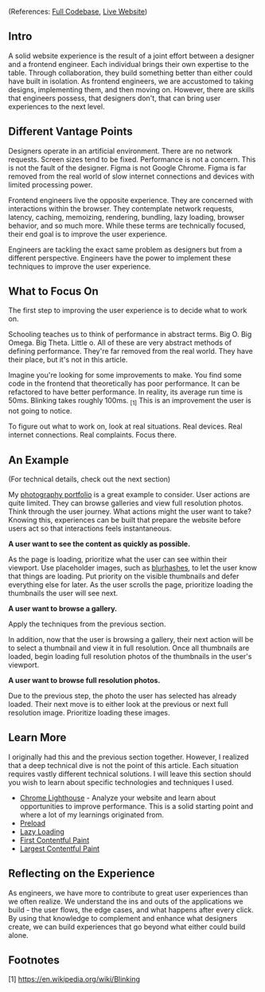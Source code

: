 (References: [Full Codebase](https://github.com/travisBumgarner/photo20), [Live Website](http://travisbumgarner.photography/))

## Intro

A solid website experience is the result of a joint effort between a designer and a frontend engineer. Each individual brings their own expertise to the table. Through collaboration, they build something better than either could have built in isolation. As frontend engineers, we are accustomed to taking designs, implementing them, and then moving on. However, there are skills that engineers possess, that designers don't, that can bring user experiences to the next level.

## Different Vantage Points

Designers operate in an artificial environment. There are no network requests. Screen sizes tend to be fixed. Performance is not a concern. This is not the fault of the designer. Figma is not Google Chrome. Figma is far removed from the real world of slow internet connections and devices with limited processing power.

Frontend engineers live the opposite experience. They are concerned with interactions within the browser. They contemplate network requests, latency, caching, memoizing, rendering, bundling, lazy loading, browser behavior, and so much more. While these terms are technically focused, their end goal is to improve the user experience.

Engineers are tackling the exact same problem as designers but from a different perspective. Engineers have the power to implement these techniques to improve the user experience.

## What to Focus On

The first step to improving the user experience is to decide what to work on.

Schooling teaches us to think of performance in abstract terms. Big O. Big Omega. Big Theta. Little o. All of these are very abstract methods of defining performance. They're far removed from the real world. They have their place, but it's not in this article.

Imagine you're looking for some improvements to make. You find some code in the frontend that theoretically has poor performance. It can be refactored to have better performance. In reality, its average run time is 50ms. Blinking takes roughly 100ms. <sub>[1]</sub> This is an improvement the user is not going to notice.

To figure out what to work on, look at real situations. Real devices. Real internet connections. Real complaints. Focus there.

## An Example

(For technical details, check out the next section)

My [photography portfolio](https://travisbumgarner.photography/) is a great example to consider. User actions are quite limited. They can browse galleries and view full resolution photos. Think through the user journey. What actions might the user want to take? Knowing this, experiences can be built that prepare the website before users act so that interactions feels instantaneous.

**A user want to see the content as quickly as possible.**

As the page is loading, prioritize what the user can see within their viewport. Use placeholder images, such as [blurhashes](https://blurha.sh/), to let the user know that things are loading. Put priority on the visible thumbnails and defer everything else for later. As the user scrolls the page, prioritize loading the thumbnails the user will see next.

**A user want to browse a gallery.**

Apply the techniques from the previous section.

In addition, now that the user is browsing a gallery, their next action will be to select a thumbnail and view it in full resolution. Once all thumbnails are loaded, begin loading full resolution photos of the thumbnails in the user's viewport.

**A user want to browse full resolution photos.**

Due to the previous step, the photo the user has selected has already loaded. Their next move is to either look at the previous or next full resolution image. Prioritize loading these images.

## Learn More

I originally had this and the previous section together. However, I realized that a deep technical dive is not the point of this article. Each situation requires vastly different technical solutions. I will leave this section should you wish to learn about specific technologies and techniques I used.

- [Chrome Lighthouse](https://developer.chrome.com/docs/lighthouse/overview) - Analyze your website and learn about opportunities to improve performance. This is a solid starting point and where a lot of my learnings originated from.
- [Preload](https://developer.mozilla.org/en-US/docs/Web/HTML/Attributes/rel/preload)
- [Lazy Loading](https://developer.mozilla.org/en-US/docs/Web/Performance/Guides/Lazy_loading)
- [First Contentful Paint](https://web.dev/articles/fcp)
- [Largest Contentful Paint](https://web.dev/articles/lcp)

## Reflecting on the Experience

As engineers, we have more to contribute to great user experiences than we often realize. We understand the ins and outs of the applications we build - the user flows, the edge cases, and what happens after every click. By using that knowledge to complement and enhance what designers create, we can build experiences that go beyond what either could build alone.

## Footnotes

[1] https://en.wikipedia.org/wiki/Blinking
